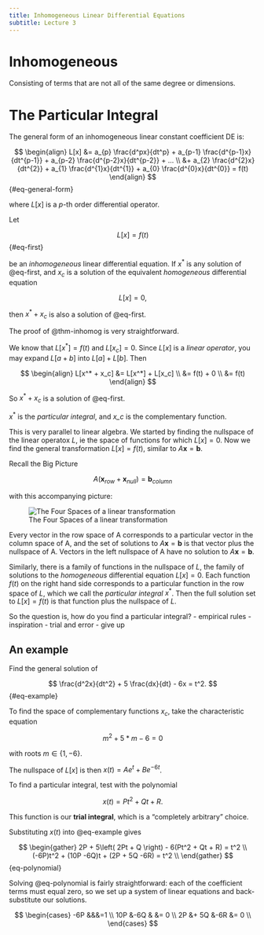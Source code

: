 ```yaml
---
title: Inhomogeneous Linear Differential Equations
subtitle: Lecture 3
---
```


:::{#def-inhomogeneous}

# Inhomogeneous

Consisting of terms that are not all of the same degree or dimensions.

:::

# The Particular Integral

The general form of an inhomogeneous linear constant coefficient DE is:

$$
\begin{align}
L[x] &= a_{p} \frac{d^px}{dt^p} + a_{p-1} \frac{d^{p-1}x}{dt^{p-1}} + a_{p-2} \frac{d^{p-2}x}{dt^{p-2}} + ... \\
&+ a_{2} \frac{d^{2}x}{dt^{2}} + a_{1} \frac{d^{1}x}{dt^{1}} + a_{0} \frac{d^{0}x}{dt^{0}} = f(t)
\end{align}
$${#eq-general-form}

where $L[x]$ is a $p$-th order differential operator.

:::{#thm-inhomog}

Let

$$
L[x] = f(t)
$${#eq-first}

be an *inhomogeneous* linear differential equation. If $x^*$ is any solution of @eq-first, and $x_c$ is a solution of the equivalent *homogeneous* differential equation

$$
L[x] = 0,
$$

then $x^* + x_c$ is also a solution of @eq-first.

:::

The proof of @thm-inhomog is very straightforward.

:::{.proof}

We know that $L[x^*] = f(t)$ and $L[x_c] = 0$. Since $L[x]$ is a *linear operator*, you may expand $L[a + b]$ into $L[a] + L[b]$. Then 

$$
\begin{align}
L[x^* + x_c] &= L[x^*] + L[x_c] \\
&= f(t) + 0 \\
&= f(t)
\end{align}
$$

So $x^* + x_c$ is a solution of @eq-first.

:::

$x^*$ is the *particular integral*, and *x_c* is the complementary function.

:::{.callout-note}

This is very parallel to linear algebra. We started by finding the nullspace of the linear operatox $L$, ie the space of functions for which $L[x] = 0$. Now we find the general transformation $L[x] = f(t)$, similar to $A\textbf{x} = \textbf{b}$. 

Recall the Big Picture

$$
A\left(\textbf{x}_{row} + \textbf{x}_{null}\right) = \textbf{b}_{column}
$$

with this accompanying picture:

![The Four Spaces of a linear transformation](Images/2_Four_Spaces.png)

Every vector in the row space of A corresponds to a particular vector in the column space of A, and the set of solutions to $A\textbf{x} = \textbf{b}$ is that vector plus the nullspace of A. Vectors in the left nullspace of A have no solution to $A\textbf{x} = \textbf{b}$. 

Similarly, there is a family of functions in the nullspace of $L$, the family of solutions to the *homogeneous* differential equation $L[x] = 0$. Each function $f(t)$ on the right hand side corresponds to a particular function in the row space of $L$, which we call the *particular integral* $x^*$. Then the full solution set to $L[x] = f(t)$ is that function plus the nullspace of $L$.

:::

So the question is, how do you find a particular integral? 
- empirical rules
- inspiration
- trial and error
- give up

## An example

Find the general solution of 

$$
\frac{d^2x}{dt^2} + 5 \frac{dx}{dt} - 6x = t^2.
$${#eq-example}

To find the space of complementary functions $x_c$, take the characteristic equation

$$
m^2 + 5*m -6 = 0
$$

with roots $m \in \{ 1, -6 \}$.

The nullspace of $L[x]$ is then $x(t) = Ae^{t} + Be^{-6t}$.

To find a particular integral, test with the polynomial

$$
x(t) = Pt^2 + Qt + R.
$$

This function is our **trial integral**, which is a "completely arbitrary" choice.

Substituting $x(t)$ into @eq-example gives 

$$
\begin{gather}
2P + 5\left( 2Pt + Q \right) - 6(Pt^2 + Qt + R) = t^2 \\
(-6P)t^2 + (10P -6Q)t + (2P + 5Q -6R) = t^2 \\
\end{gather}
$${eq-polynomial}

Solving @eq-polynomial is fairly straightforward: each of the coefficient terms must equal zero, so we set up a system of linear equations and back-substitute our solutions.

$$
\begin{cases}
-6P &&&=1 \\
10P &-6Q & &= 0 \\
2P &+ 5Q &-6R &= 0 \\
\end{cases}
$$

